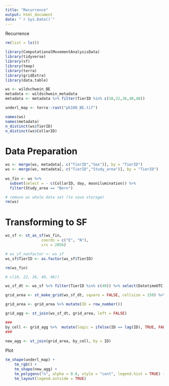 ```yaml
---
title: "Recurrence"
output: html_document
date: "`r Sys.Date()`"
---
```


Recurrence


```r
rm(list = ls())
```

```r
library(ComputationalMovementAnalysisData)
library(tidyverse)
library(sf)
library(tmap)
library(terra)
library(gridExtra)
library(data.table)

```

```r
ws <- wildschwein_BE
metadata <- wildschwein_metadata
metadata <- metadata %>% filter(TierID %in% c(10,22,36,40,48))

underl_map <- terra::rast("pk100_BE.tif")

```

```r
names(ws)
names(metadata)
n_distinct(ws$TierID)
n_distinct(ws$CollarID)
```


# Data Preparation
```r
ws <- merge(ws, metadata[, c("TierID","Sex")], by = "TierID")
ws <- merge(ws, metadata[, c("TierID","Study_area")], by = "TierID")
  
ws_fin <- ws %>% 
  subset(select = - c(CollarID, day, moonilumination)) %>% 
  filter(Study_area == "Bern")
```

```r
# remove ws whole data set (to save storage)
rm(ws)

```


# Transforming to SF
```r
ws_sf <- st_as_sf(ws_fin,
                coords = c("E", "N"), 
                crs = 2056)

# ws_sf_nonfactor <- ws_sf
ws_sf$TierID <- as.factor(ws_sf$TierID)

rm(ws_fin)
```



```r
# c(10, 22, 36, 40, 48))

ws_sf_dt <- ws_sf %>% filter(TierID %in% c(40)) %>% select(DatetimeUTC, TierID)
```



```r
grid_area <- st_make_grid(ws_sf_dt, square = FALSE, cellsize = 150) %>%  st_as_sf() 

grid_area <- grid_area %>% mutate(ID = row_number())

grid_agg <- st_join(ws_sf_dt, grid_area, left = FALSE)

###
by_cell <- grid_agg %>%  mutate(logic = ifelse(ID == lag(ID), TRUE, FALSE)) %>% group_by(ID) %>% count(logic) %>% filter(logic == FALSE)
###

new_agg <- st_join(grid_area, by_cell, by = ID)


```

Plot

```r

tm_shape(underl_map) +
    tm_rgb() +
    tm_shape(new_agg) +
    tm_polygons("n", alpha = 0.8, style = "cont", legend.hist = TRUE) +
    tm_layout(legend.outside = TRUE)
    
```


































































